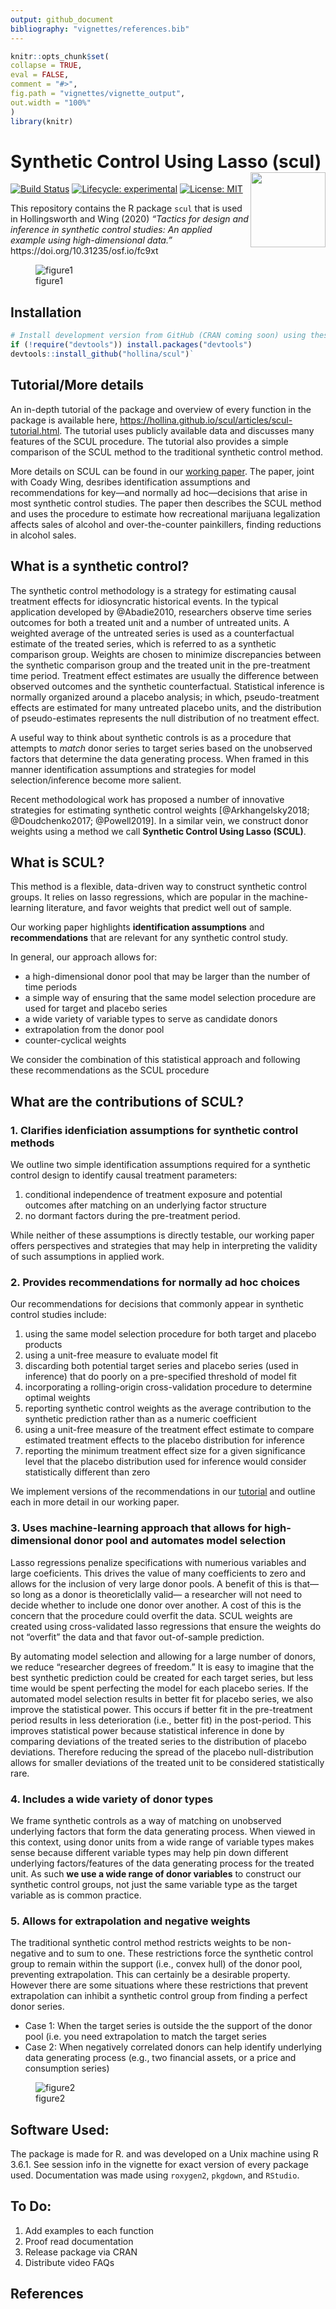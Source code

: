 ```yaml
---
output: github_document
bibliography: "vignettes/references.bib"
---
```

  
  <!-- README.md is generated from README.Rmd. Please edit that file -->
  
  ```r
knitr::opts_chunk$set(
  collapse = TRUE,
  eval = FALSE,
  comment = "#>",
  fig.path = "vignettes/vignette_output",
  out.width = "100%"
)
library(knitr)
```

# Synthetic Control Using Lasso (scul) <img src="man/figures/logo_large.png" align="right" alt="" width="120" />

<!-- badges: start -->

[![Build Status](https://travis-ci.com/hollina/scul.svg?branch=master)](https://travis-ci.com/hollina/scul)
[![Lifecycle: experimental](https://img.shields.io/badge/lifecycle-experimental-orange.svg)](https://www.tidyverse.org/lifecycle/#experimental)
[![License: MIT](https://img.shields.io/badge/License-MIT-yellow.svg)](https://opensource.org/licenses/MIT)
<!-- badges: end -->

This repository contains the R package `scul` that is used in Hollingsworth and Wing (2020) *"Tactics for design and inference in synthetic control studies: An applied example using high-dimensional data."* https://doi.org/10.31235/osf.io/fc9xt

![figure1](man/figures/ReadMeFigure.png)

## Installation

```r
# Install development version from GitHub (CRAN coming soon) using these two lines of code
if (!require("devtools")) install.packages("devtools")
devtools::install_github("hollina/scul")`
```

## Tutorial/More details
An in-depth tutorial of the package and overview of every function in the package is available here, <https://hollina.github.io/scul/articles/scul-tutorial.html>. The tutorial uses publicly available data and discusses many features of the SCUL procedure. The tutorial also provides a simple comparison of the SCUL method to the traditional synthetic control method. 

More details on SCUL can be found in our [working paper](https://doi.org/10.31235/osf.io/fc9xt).
The paper, joint with Coady Wing, desribes identification assumptions and recommendations for key---and normally ad hoc---decisions that arise in most synthetic control studies. 
The paper then describes the SCUL method and uses the procedure to estimate how recreational marijuana legalization affects sales of alcohol and over-the-counter painkillers, finding reductions in alcohol sales. 

## What is a synthetic control?

The synthetic control methodology is a strategy for estimating causal treatment effects for idiosyncratic historical events.
In the typical application developed by @Abadie2010, researchers observe time series outcomes for both a treated unit and a number of untreated units.
A weighted average of the untreated series is used as a counterfactual estimate of the treated series, which is referred to as a synthetic comparison group.
Weights are chosen to minimize discrepancies between the synthetic comparison group and the treated unit in the pre-treatment time period.
Treatment effect estimates are usually the difference between observed outcomes and the synthetic counterfactual.
Statistical inference is normally organized around a placebo analysis; in which, pseudo-treatment effects are estimated for many untreated placebo units, and the distribution of pseudo-estimates represents the null distribution of no treatment effect.

A useful way to think about synthetic controls is as a procedure that attempts to *match* donor series to target series based on the unobserved factors that determine the data generating process.
When framed in this manner identification assumptions and strategies for model selection/inference become more salient.

Recent methodological work has proposed a number of innovative strategies for estimating synthetic control weights [@Arkhangelsky2018; @Doudchenko2017; @Powell2019].
In a similar vein, we construct donor weights using a method we call **Synthetic Control Using Lasso (SCUL)**.

## What is SCUL?

This method is a flexible, data-driven way to construct synthetic control groups.
It relies on lasso regressions, which are popular in the machine-learning literature, and favor weights that predict well out of sample.

Our working paper highlights **identification assumptions** and **recommendations** that are relevant for any synthetic control study. 

In general, our approach allows for: 

  - a high-dimensional donor pool that may be larger than the number of time periods
  - a simple way of ensuring that the same model selection procedure are used for target and placebo series
  - a wide variety of variable types to serve as candidate donors 
  - extrapolation from the donor pool
  - counter-cyclical weights

We consider the combination of this statistical approach and following these recommendations as the SCUL procedure

## What are the contributions of SCUL? 

### 1. Clarifies idenficiation assumptions for synthetic control methods

We outline two simple identification assumptions required for a synthetic control design to identify causal treatment parameters: 

  1. conditional independence of treatment exposure and potential outcomes after matching on an underlying factor structure
  1. no dormant factors during the pre-treatment period. 
  
While neither of these assumptions is directly testable, our working paper offers perspectives and strategies that may help in interpreting the validity of such assumptions in applied work. 

### 2. Provides recommendations for normally ad hoc choices

Our recommendations for decisions that commonly appear in synthetic control studies include: 

  1. using the same model selection procedure for both target and placebo products
  1. using a unit-free measure to evaluate model fit
  1. discarding both potential target series and placebo series (used in inference) that do poorly on a pre-specified threshold of model fit
  1. incorporating a rolling-origin cross-validation procedure to determine optimal weights
  1. reporting synthetic control weights as the average contribution to the synthetic prediction rather than as a numeric coefficient
  1.  using a unit-free measure of the treatment effect estimate to compare estimated treatment effects to the placebo distribution for inference
  1. reporting the minimum treatment effect size for a given significance level that the placebo distribution used for inference would consider statistically different than zero


We implement versions of the recommendations in our [tutorial](https://hollina.github.io/scul/articles/scul-tutorial.html) and outline each in more detail in our working paper. 

### 3. Uses machine-learning approach that allows for high-dimensional donor pool and automates model selection

Lasso regressions penalize specifications with numerious variables and large coeficients. 
This drives the value of many coefficients to zero and  allows for the inclusion of very large donor pools.
A benefit of this is that---so long as a donor is theoreticlally valid--- a researcher will not need to decide whether to include one donor over another. 
A cost of this is the concern that the procedure could overfit the data. 
SCUL weights are created using cross-validated lasso regressions that ensure the weights do not "overfit" the data and that favor out-of-sample prediction.  

By automating model selection and allowing for a large number of donors, we reduce "researcher degrees of freedom." It is easy to imagine that the best synthetic prediction could be created for each target series, but less time would be spent perfecting the model for each placebo series. If the automated model selection results in better fit for placebo series, we also improve the statistical power. This occurs if better fit in the pre-treatment period results in less deterioration (i.e., better fit) in the post-period. This improves statistical power because statistical inference in done by comparing deviations of the treated series to the distribution of placebo deviations. Therefore reducing the spread of the placebo null-distribution allows for smaller deviations of the treated unit to be considered statistically rare.

### 4. Includes a wide variety of donor types

We frame synthetic controls as a way of matching on unobserved underlying factors that form the data generating process.
When viewed in this context, using donor units from a wide range of variable types makes sense because different variable types may help pin down different underlying factors/features of the data generating process for the treated unit.
As such **we use a wide range of donor variables** to construct our synthetic control groups, not just the same variable type as the target variable as is common practice.


### 5. Allows for extrapolation and negative weights

The traditional synthetic control method restricts weights to be non-negative and to sum to one.
These restrictions force the synthetic control group to remain within the support (i.e., convex hull) of the donor pool, preventing extrapolation.
This can certainly be a desirable property.
However there are some situations where these restrictions that prevent extrapolation can inhibit a synthetic control group from finding a perfect donor series.

  - Case 1: When the target series is outside the the support of the donor pool (i.e. you need extrapolation to match the target series
  - Case 2: When negatively correlated donors can help identify underlying data generating process (e.g., two financial assets, or a price and consumption series)
                                                                               
![figure2](man/figures/time_series_convex_hull.png)


                                                                      
## Software Used:
The package is made for R. and was developed on a Unix machine using R 3.6.1. See session info in the vignette for exact version of every package used. Documentation was made using `roxygen2`, `pkgdown`, and `RStudio`. 

## To Do:

1. Add examples to each function
1. Proof read documentation
1. Release package via CRAN
1. Distribute video FAQs

## References 
